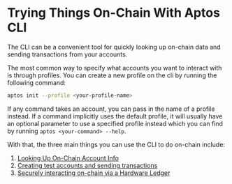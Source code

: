 # Trying Things On-Chain With Aptos CLI

The CLI can be a convenient tool for quickly looking up on-chain data and sending transactions from your accounts.

The most common way to specify what accounts you want to interact with is through profiles. You can create a new profile on the cli by running the following command:

```bash
aptos init --profile <your-profile-name>
```

If any command takes an account, you can pass in the name of a profile instead. If a command implicitly uses the default profile, it will usually have an optional parameter to use a specified profile instead which you can find by running `aptos <your-command> --help`.

With that, the three main things you can use the CLI to do on-chain include:

1. [Looking Up On-Chain Account Info](./trying-things-on-chain/looking-up-account-info.mdx)
2. [Creating test accounts and sending transactions](./trying-things-on-chain/create-test-accounts.mdx)
3. [Securely interacting on-chain via a Hardware Ledger](./trying-things-on-chain/ledger.mdx)
